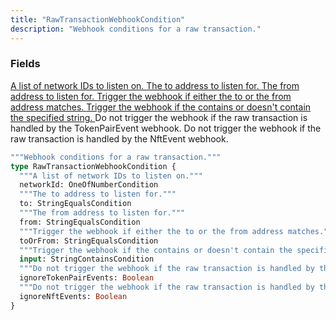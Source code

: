 ```yaml
---
title: "RawTransactionWebhookCondition"
description: "Webhook conditions for a raw transaction."
---
```


### Fields

<a href="/api-reference/types/oneofnumbercondition">
  <ResponseField name="networkId" type="OneOfNumberCondition">
    A list of network IDs to listen on.
  </ResponseField>
</a>

<a href="/api-reference/types/stringequalscondition">
  <ResponseField name="to" type="StringEqualsCondition">
    The to address to listen for.
  </ResponseField>
</a>

<a href="/api-reference/types/stringequalscondition">
  <ResponseField name="from" type="StringEqualsCondition">
    The from address to listen for.
  </ResponseField>
</a>

<a href="/api-reference/types/stringequalscondition">
  <ResponseField name="toOrFrom" type="StringEqualsCondition">
    Trigger the webhook if either the to or the from address matches.
  </ResponseField>
</a>

<a href="/api-reference/types/stringcontainscondition">
  <ResponseField name="input" type="StringContainsCondition">
    Trigger the webhook if the contains or doesn't contain the specified string.
  </ResponseField>
</a>

<ResponseField name="ignoreTokenPairEvents" type="Boolean">
  Do not trigger the webhook if the raw transaction is handled by the TokenPairEvent webhook.
</ResponseField>

<ResponseField name="ignoreNftEvents" type="Boolean">
  Do not trigger the webhook if the raw transaction is handled by the NftEvent webhook.
</ResponseField>


```graphql RawTransactionWebhookCondition
"""Webhook conditions for a raw transaction."""
type RawTransactionWebhookCondition {
  """A list of network IDs to listen on."""
  networkId: OneOfNumberCondition
  """The to address to listen for."""
  to: StringEqualsCondition
  """The from address to listen for."""
  from: StringEqualsCondition
  """Trigger the webhook if either the to or the from address matches."""
  toOrFrom: StringEqualsCondition
  """Trigger the webhook if the contains or doesn't contain the specified string."""
  input: StringContainsCondition
  """Do not trigger the webhook if the raw transaction is handled by the TokenPairEvent webhook."""
  ignoreTokenPairEvents: Boolean
  """Do not trigger the webhook if the raw transaction is handled by the NftEvent webhook."""
  ignoreNftEvents: Boolean
}
```
